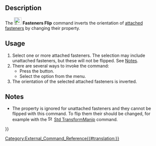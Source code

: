 <languages/>

{{Docnav
|
|[[Fasteners_Move|Move]]
|[[Fasteners_Workbench|Fasteners]]
|
|IconR=Fasteners_Move.svg
|IconC=Fasteners_workbench_icon.svg
}}

{{GuiCommand
|Name=Fasteners Flip
|MenuLocation=Fasteners → Invert fastener
|Workbenches=[[Fasteners_Workbench|Fasteners]]
}}

==Description== 

The [[Image:Fasteners_Flip.svg|24px]] '''Fasteners Flip''' command inverts the orientation of [[Fasteners_Workbench#Usage|attached fasteners]] by changing their {{PropertyData|Invert}} property.

==Usage== 

# Select one or more attached fasteners. The selection may include unattached fasteners, but these will not be flipped. See [[#Notes|Notes]].
# There are several ways to invoke the command:
#* Press the {{Button|[[Image:Fasteners_Flip.svg|16px]] [[Fasteners_Flip|Invert fastener]]}} button.
#* Select the {{MenuCommand|Fasteners → [[Image:Fasteners_Flip.svg|16px]] Invert fastener}} option from the menu.
# The orientation of the selected attached fasteners is inverted.

==Notes==

* The {{PropertyData|Invert}} property is ignored for unattached fasteners and they cannot be flipped with this command. To flip them their {{PropertyData|Placement}} should be changed, for example with the [[Image:Std_TransformManip.svg|16px]] [[Std_TransformManip|Std TransformManip]] command.


{{Docnav
|
|[[Fasteners_Move|Move]]
|[[Fasteners_Workbench|Fasteners]]
|
|IconR=Fasteners_Move.svg
|IconC=Fasteners_workbench_icon.svg
}}

[[Category:External_Command_Reference{{#translation:}}]]
{{Fasteners_Tools_navi{{#translation:}}}}